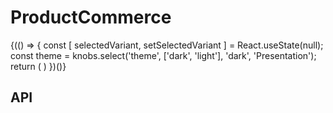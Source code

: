 
<Meta title="Components/ProductCommerce" component={ProductCommerce} />

# ProductCommerce

<Preview>
  <Story name="Base component">
    {(() => {
      const [ selectedVariant, setSelectedVariant ] = React.useState(null);
      const theme = knobs.select('theme', ['dark', 'light'], 'dark', 'Presentation');
      return (
        <ProductCommerce
          description={knobs.text('description', ProductCommerceFixture.description, 'Content')}
          eyebrow={knobs.text('eyebrow', ProductCommerceFixture.eyebrow, 'Content')}
          heading={knobs.text('heading', ProductCommerceFixture.heading, 'Content')}
          onVariantSelect={setSelectedVariant}
          selectedVariant={selectedVariant}
          theme={theme}
          variants={knobs.object('variants', ProductCommerceFixture.variantOptions, 'Content')}
        />
      )
    })()}
  </Story>
</Preview>

## API

<Props of={ProductCommerce} />

